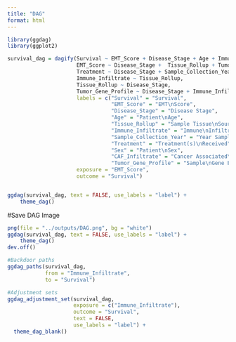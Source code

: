 ```yaml
---
title: "DAG"
format: html
---
```


```r

library(ggdag)
library(ggplot2)

```

```r

survival_dag = dagify(Survival ~ EMT_Score + Disease_Stage + Age + Immune_Infiltrate + Treatment + Sex + CAF_Infiltrate + Tumor_Gene_Profile,
                      EMT_Score ~ Disease_Stage +  Tissue_Rollup + Tumor_Gene_Profile,
                      Treatment ~ Disease_Stage + Sample_Collection_Year,
                      Immune_Infiltrate ~ Tissue_Rollup,
                      Tissue_Rollup ~ Disease_Stage,
                      Tumor_Gene_Profile ~ Disease_Stage + Immune_Infiltrate + CAF_Infiltrate + Tissue_Rollup,
                      labels = c("Survival" = "Survival",
                                 "EMT_Score" = "EMT\nScore",
                                 "Disease_Stage" = "Disease Stage",
                                 "Age" = "Patient\nAge",
                                 "Tissue_Rollup" = "Sample Tissue\nSource",
                                 "Immune_Infiltrate" = "Immune\nInfiltrate",
                                 "Sample_Collection_Year" = "Year Sample\nCollected",
                                 "Treatment" = "Treatment(s)\nReceived",
                                 "Sex" = "Patient\nSex",
                                 "CAF_Infiltrate" = "Cancer Associated\nFibroblasts",
                                 "Tumor_Gene_Profile" = "Sample\nGene Expression\nProfile"),
                      exposure = "EMT_Score",
                      outcome = "Survival")


ggdag(survival_dag, text = FALSE, use_labels = "label") +
    theme_dag()


```
#Save DAG Image
```r

png(file = "../outputs/DAG.png", bg = "white")
ggdag(survival_dag, text = FALSE, use_labels = "label") +
    theme_dag()
dev.off()

```


```r

#Backdoor paths
ggdag_paths(survival_dag,
            from = "Immune_Infiltrate",
            to = "Survival") 

#Adjustment sets
ggdag_adjustment_set(survival_dag,
                     exposure = c("Immune_Infiltrate"),
                     outcome = "Survival",
                     text = FALSE,
                     use_labels = "label") +
  theme_dag_blank()

```

